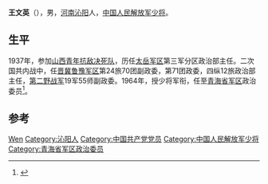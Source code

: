 '''王文英'''（{{bd|1918年||2013年|6月28日|catIdx=Wang}}），男，[[河南省|河南]][[沁阳|沁阳]]人，[[中国人民解放军少将|中国人民解放军少将]]。

== 生平 ==
1937年，参加[[山西青年抗敌决死队|山西青年抗敌决死队]]，历任[[太岳军区|太岳军区]]第三军分区政治部主任。二次国共内战中，任[[晋冀鲁豫军区|晋冀鲁豫军区]]第24旅70团副政委，第71团政委，四纵12旅政治部主任，[[第二野战军|第二野战军]]19军55师副政委。1964年，授少将军衔，任至[[青海省军区|青海省军区]]政治委员<ref>{{cite news|title=青海省军区政治委员一览表（1949年10月至1985年8月）|url=http://www.qhnews.com/newscenter/system/2007/07/15/002160512.shtml|accessdate=2014-02-20|newspaper=青海新闻网|archive-date=2014-02-25|archive-url=https://web.archive.org/web/20140225033455/http://www.qhnews.com/newscenter/system/2007/07/15/002160512.shtml|dead-url=no}}</ref>。

== 参考 ==
{{Reflist}}

{{中国军事人物小作品}}

{{Authority control}}
{{DEFAULTSORT:Wang王}}
[[Category:王姓|Wen]]
[[Category:沁阳人|Category:沁阳人]]
[[Category:中国共产党党员|Category:中国共产党党员]]
[[Category:中国人民解放军少将|Category:中国人民解放军少将]]
[[Category:青海省军区政治委员|Category:青海省军区政治委员]]